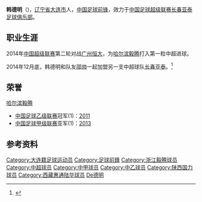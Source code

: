 {{noteta
|G1=足球
}}
{{Infobox football biography
| name = 韩德明
| image = 
| birth_date = {{birth date and age|1986|7|22}}
| height = {{height|m=1.72}}
| birth_place = [[中国|中国]][[辽宁省|辽宁省]][[大连市|大连市]] 
| currentclub  = [[长春亚泰|长春亚泰]]
| clubnumber = 7
| position = [[前锋_(足球)|前锋]]
| years1 = 2004-2005
| years2 = 2006-2007
| years3 = 2008-2014
| years4 = 2015-
| clubs1 = [[陕西国力|陕西国力]]  
| clubs2 = [[西藏惠通|西藏惠通]]
| clubs3 = [[哈尔滨毅腾|哈尔滨毅腾]]
| clubs4 = [[长春亚泰|长春亚泰]]
| caps1 = 13
| goals1 = 2
| caps2 = 30
| goals2 = 4
| caps3 = 87
| goals3 = 14
| pcupdate = 2015年3月1日
| ntupdate = 
}}

'''韩德明'''（{{bd|1986年|7月22日|||catIdx=Han韩德明}})，[[辽宁省|辽宁省]][[大连市|大连市]]人，[[中国|中国]][[足球|足球]][[前锋|前锋]]，效力于[[中国足球超级联赛|中国足球超级联赛]][[长春亚泰足球俱乐部|长春亚泰足球俱乐部]]。

== 职业生涯 ==
2014年[[中国超级联赛|中国超级联赛]]第二轮对战[[广州恒大|广州恒大]]，为[[哈尔滨毅腾|哈尔滨毅腾]]打入第一粒中超进球。

2014年12月底，韩德明和队友[[邵帅|邵帅]]一起加盟另一支中超球队[[长春亚泰足球俱乐部|长春亚泰]]。<ref>{{Cite web |url=http://jl.sina.com.cn/news/2/2014-12-26/detail-icczmvun4396541.shtml |title=韩德明和邵帅加盟亚泰 杜震宇重新回归 |accessdate=2015-03-27 |archive-date=2015-04-02 |archive-url=https://web.archive.org/web/20150402114824/http://jl.sina.com.cn/news/2/2014-12-26/detail-icczmvun4396541.shtml |dead-url=no }}</ref> 

== 荣誉 ==
;{{flagicon|CHN}} [[哈尔滨毅腾|哈尔滨毅腾]]
* [[中国足球乙级联赛|中国足球乙级联赛]]冠军(1)：[[2011年中国足球乙级联赛|2011]]
* [[中国足球甲级联赛|中国足球甲级联赛]]亚军(1)：[[2011年中国足球甲级联赛|2013]]

==参考资料==
{{reflist}}

{{2011年中乙分类名单毅腾}}
{{2012年中甲分类名单毅腾}}
{{2013年中甲分类名单毅腾}}
{{2014年中超分类名单哈尔滨}}
{{2015年中超分类名单长春}}
{{2016年中超分类名单长春}}
{{2017年中超分类名单长春}}
{{2017年中乙分类名单陕西}}

{{DEFAULTSORT:Han韩德明}}
[[Category:大连籍足球运动员|Category:大连籍足球运动员]]
[[Category:足球前鋒|Category:足球前鋒]]
[[Category:浙江毅腾球员|Category:浙江毅腾球员]]
[[Category:中超球员|Category:中超球员]]
[[Category:中甲球员|Category:中甲球员]]
[[Category:中乙球员|Category:中乙球员]]
[[Category:陕西国力球员|Category:陕西国力球员]]
[[Category:西藏惠通陆华球员|Category:西藏惠通陆华球员]]
[[Category:韩姓|De德明]]
